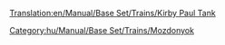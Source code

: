 [[Translation:en/Manual/Base Set/Trains/Kirby Paul Tank]]
{{hu/Manual/Base Set/Trains/Vonatok|Image=[[File:en/Manual/Base Set/Trains/Kirbypaultank.png]]
|Ár=3.100.734,- Ft. (£8,203 $16.462)
|Sebesség=64 km/h (40 mph)
|Súly=47 t
|Teljesítmény=304 LE (223 kW)
|Üzemeltetési költség=309.960,- Ft (£820 $1.640)
|Kifejlesztve=1925
|Élettartam=15
|Kapacitás=N/A
|Leírás=A Kirby-Paul Tank gőzös egyike a játék indításakor elérhető mozdonyoknak. Olcsó, nagyon lassú és gyenge. Érdemes lecserélni, amint az idő és a pénz lehetővé teszi. 
|Valósság=Collett Pannier Tank, közelebbről [http://en.wikipedia.org/wiki/GWR_5700_Class GWR 5700 Class].
}}
[[Category:hu/Manual/Base Set/Trains/Mozdonyok]]